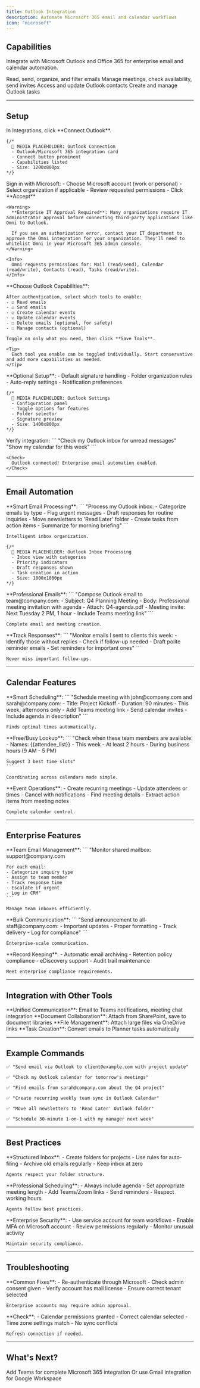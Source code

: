 ```yaml
---
title: Outlook Integration
description: Automate Microsoft 365 email and calendar workflows
icon: "microsoft"
---
```


## Capabilities

Integrate with Microsoft Outlook and Office 365 for enterprise email and calendar automation.

<CardGroup cols={2}>
  <Card title="Email Management" icon="envelope">
    Read, send, organize, and filter emails
  </Card>
  <Card title="Calendar Integration" icon="calendar">
    Manage meetings, check availability, send invites
  </Card>
  <Card title="Contacts Management" icon="address-card">
    Access and update Outlook contacts
  </Card>
  <Card title="Tasks Integration" icon="list-check">
    Create and manage Outlook tasks
  </Card>
</CardGroup>

---

## Setup

<Steps>
  <Step title="Connect Outlook">
    In Integrations, click **Connect Outlook**.

    {/* 
      📸 MEDIA PLACEHOLDER: Outlook Connection
      - Outlook/Microsoft 365 integration card
      - Connect button prominent
      - Capabilities listed
      - Size: 1200x800px
    */}
  </Step>

  <Step title="Microsoft OAuth">
    Sign in with Microsoft:
    - Choose Microsoft account (work or personal)
    - Select organization if applicable
    - Review requested permissions
    - Click **Accept**

    <Warning>
      **Enterprise IT Approval Required**: Many organizations require IT administrator approval before connecting third-party applications like Omni to Outlook.
      
      If you see an authorization error, contact your IT department to approve the Omni integration for your organization. They'll need to whitelist Omni in your Microsoft 365 admin console.
    </Warning>

    <Info>
      Omni requests permissions for: Mail (read/send), Calendar (read/write), Contacts (read), Tasks (read/write).
    </Info>
  </Step>
  
  <Step title="Select Tools">
    **Choose Outlook Capabilities**:
    
    After authentication, select which tools to enable:
    - ☑ Read emails
    - ☑ Send emails  
    - ☑ Create calendar events
    - ☑ Update calendar events
    - ☐ Delete emails (optional, for safety)
    - ☐ Manage contacts (optional)
    
    Toggle on only what you need, then click **Save Tools**.
    
    <Tip>
      Each tool you enable can be toggled individually. Start conservative and add more capabilities as needed.
    </Tip>
  </Step>

  <Step title="Configure Mail Settings">
    **Optional Setup**:
    - Default signature handling
    - Folder organization rules
    - Auto-reply settings
    - Notification preferences

    {/* 
      📸 MEDIA PLACEHOLDER: Outlook Settings
      - Configuration panel
      - Toggle options for features
      - Folder selector
      - Signature preview
      - Size: 1400x800px
    */}
  </Step>

  <Step title="Test Connection">
    Verify integration:
    ```
    "Check my Outlook inbox for unread messages"
    "Show my calendar for this week"
    ```

    <Check>
      Outlook connected! Enterprise email automation enabled.
    </Check>
  </Step>
</Steps>

---

## Email Automation

<Tabs>
  <Tab title="Inbox Management">
    **Smart Email Processing**:
    ```
    "Process my Outlook inbox:
    - Categorize emails by type
    - Flag urgent messages
    - Draft responses for routine inquiries
    - Move newsletters to 'Read Later' folder
    - Create tasks from action items
    - Summarize for morning briefing"
    ```

    Intelligent inbox organization.

    {/* 
      📸 MEDIA PLACEHOLDER: Outlook Inbox Processing
      - Inbox view with categories
      - Priority indicators
      - Draft responses shown
      - Task creation in action
      - Size: 1800x1000px
    */}
  </Tab>

  <Tab title="Email Composition">
    **Professional Emails**:
    ```
    "Compose Outlook email to team@company.com:
    - Subject: Q4 Planning Meeting
    - Body: Professional meeting invitation with agenda
    - Attach: Q4-agenda.pdf
    - Meeting invite: Next Tuesday 2 PM, 1 hour
    - Include Teams meeting link"
    ```

    Complete email and meeting creation.
  </Tab>

  <Tab title="Follow-Up Automation">
    **Track Responses**:
    ```
    "Monitor emails I sent to clients this week:
    - Identify those without replies
    - Check if follow-up needed
    - Draft polite reminder emails
    - Set reminders for important ones"
    ```

    Never miss important follow-ups.
  </Tab>
</Tabs>

---

## Calendar Features

<AccordionGroup>
  <Accordion title="Meeting Coordination" icon="handshake">
    **Smart Scheduling**:
    ```
    "Schedule meeting with john@company.com and sarah@company.com:
    - Title: Project Kickoff
    - Duration: 90 minutes
    - This week, afternoons only
    - Add Teams meeting link
    - Send calendar invites
    - Include agenda in description"
    ```

    Finds optimal times automatically.
  </Accordion>

  <Accordion title="Availability Checking" icon="clock">
    **Free/Busy Lookup**:
    ```
    "Check when these team members are available:
    - Names: {{attendee_list}}
    - This week
    - At least 2 hours
    - During business hours (9 AM - 5 PM)
    
    Suggest 3 best time slots"
    ```

    Coordinating across calendars made simple.
  </Accordion>

  <Accordion title="Meeting Management" icon="calendar-days">
    **Event Operations**:
    - Create recurring meetings
    - Update attendees or times
    - Cancel with notifications
    - Find meeting details
    - Extract action items from meeting notes

    Complete calendar control.
  </Accordion>
</AccordionGroup>

---

## Enterprise Features

<Tabs>
  <Tab title="Shared Mailboxes">
    **Team Email Management**:
    ```
    "Monitor shared mailbox: support@company.com
    
    For each email:
    - Categorize inquiry type
    - Assign to team member
    - Track response time
    - Escalate if urgent
    - Log in CRM"
    ```

    Manage team inboxes efficiently.
  </Tab>

  <Tab title="Distribution Lists">
    **Bulk Communication**:
    ```
    "Send announcement to all-staff@company.com:
    - Important updates
    - Proper formatting
    - Track delivery
    - Log for compliance"
    ```

    Enterprise-scale communication.
  </Tab>

  <Tab title="Compliance & Archiving">
    **Record Keeping**:
    - Automatic email archiving
    - Retention policy compliance
    - eDiscovery support
    - Audit trail maintenance

    Meet enterprise compliance requirements.
  </Tab>
</Tabs>

---

## Integration with Other Tools

<CardGroup cols={2}>
  <Card title="Outlook + Teams" icon="microsoft">
    **Unified Communication**:
    Email to Teams notifications, meeting chat integration
  </Card>
  <Card title="Outlook + SharePoint" icon="folder">
    **Document Collaboration**:
    Attach from SharePoint, save to document libraries
  </Card>
  <Card title="Outlook + OneDrive" icon="cloud">
    **File Management**:
    Attach large files via OneDrive links
  </Card>
  <Card title="Outlook + Planner" icon="tasks">
    **Task Creation**:
    Convert emails to Planner tasks automatically
  </Card>
</CardGroup>

---

## Example Commands

```
✅ "Send email via Outlook to client@example.com with project update"

✅ "Check my Outlook calendar for tomorrow's meetings"

✅ "Find emails from sarah@company.com about the Q4 project"

✅ "Create recurring weekly team sync in Outlook Calendar"

✅ "Move all newsletters to 'Read Later' Outlook folder"

✅ "Schedule 30-minute 1-on-1 with my manager next week"
```

---

## Best Practices

<AccordionGroup>
  <Accordion title="Folder Organization" icon="folder-tree">
    **Structured Inbox**:
    - Create folders for projects
    - Use rules for auto-filing
    - Archive old emails regularly
    - Keep inbox at zero

    Agents respect your folder structure.
  </Accordion>

  <Accordion title="Meeting Etiquette" icon="handshake">
    **Professional Scheduling**:
    - Always include agenda
    - Set appropriate meeting length
    - Add Teams/Zoom links
    - Send reminders
    - Respect working hours

    Agents follow best practices.
  </Accordion>

  <Accordion title="Security Practices" icon="shield">
    **Enterprise Security**:
    - Use service account for team workflows
    - Enable MFA on Microsoft account
    - Review permissions regularly
    - Monitor unusual activity

    Maintain security compliance.
  </Accordion>
</AccordionGroup>

---

## Troubleshooting

<AccordionGroup>
  <Accordion title="Authentication Issues" icon="key">
    **Common Fixes**:
    - Re-authenticate through Microsoft
    - Check admin consent given
    - Verify account has mail license
    - Ensure correct tenant selected

    Enterprise accounts may require admin approval.
  </Accordion>

  <Accordion title="Calendar Not Syncing" icon="calendar-xmark">
    **Check**:
    - Calendar permissions granted
    - Correct calendar selected
    - Time zone settings match
    - No sync conflicts

    Refresh connection if needed.
  </Accordion>
</AccordionGroup>

---

## What's Next?

<CardGroup cols={2}>
  <Card
    title="Microsoft Teams"
    icon="microsoft"
    href="/guides/integrations/overview"
  >
    Add Teams for complete Microsoft 365 integration
  </Card>
  <Card
    title="Gmail Alternative"
    icon="envelope"
    href="/guides/integrations/gmail"
  >
    Or use Gmail integration for Google Workspace
  </Card>
</CardGroup>
